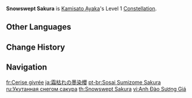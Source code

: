 {{Constellation Infobox
|image       = Constellation Snowswept Sakura.png
|description = When Kamisato Ayaka's Normal or Charged Attacks deal {{Color|Cryo DMG}} to opponents, it has a 50% chance of decreasing the CD of [[Kamisato Art: Hyouka]] by 0.3s. This effect can occur once every 0.1s.
|level       = 1
|character   = Kamisato Ayaka
|utility1    = Cooldown Reduction
|utility2    = Effect Triggered by Normal Attack Hit
}}
'''Snowswept Sakura''' is [[Kamisato Ayaka]]'s Level 1 [[Constellation]].

==Other Languages==
{{Other Languages
|en      = Snowswept Sakura
|zhs     = 霜杀墨染樱
|zhs_rm  = Shuāng Shā Mò Rǎnyīng
|zht     = 霜殺墨染櫻
|zht_rm  = Shuāng Shā Mò Rǎnyīng
|zh_tl   = Blackened Sakura Nipped by Frost
|ja      = 霜枯れの墨染櫻
|ja_rm   = Shimogare no Sumizome Sakura
|ja_tl   = Blackened Sakura Nipped by Frost
|ko      = 서리에 검게 물든 벚꽃
|ko_rm   = Seori-e Geomkke Muldeun Beotkkot
|ko_tl   = Cherry Blossom Colored Black by Frost
|es      = Cerezo de escarcha
|es_tl   = Cherry of Frost
|fr      = Cerise givrée
|fr_tl   = Frosted Cherry
|ru      = Укутанная снегом сакура
|ru_tl   = Sakura Embraced with Snow
|th      = Snowswept Sakura
|vi      = Anh Đào Sương Giá
|vi_tl   = 
|de      = Verschneite Sakura
|de_tl   = Snowy Sakura
|id      = Snowswept Sakura
|pt      = Sosai Sumizome Sakura
|pt_tl   = 
|tr      = Karlı Kiraz Çiçeği
|tr_tl   = Snowy Cherry Blossom
|it      = Sakura innevato
|it_tl   = Snow-Covered Sakura
}}

==Change History==
{{Change History|2.0}}

==Navigation==
{{Talent Navbox|Kamisato Ayaka}}

[[fr:Cerise givrée]]
[[ja:霜枯れの墨染櫻]]
[[pt-br:Sosai Sumizome Sakura]]
[[ru:Укутанная снегом сакура]]
[[th:Snowswept Sakura]]
[[vi:Anh Đào Sương Giá]]